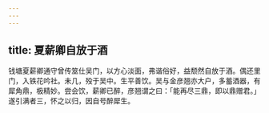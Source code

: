 ```yaml
---
---
---
```

title: 夏薪卿自放于酒
---



钱塘夏薪卿通守曾传筮仕吴门，以方心淡面，弗谐俗好，益颓然自放于酒。偶还里门，入铁花吟社。未几，殁于吴中。生平善饮。吴与金彦翘亦大户，多蓄酒器，有犀角鼎，极精妙。尝会饮，薪卿已醉，彦翘谓之曰：「能再尽三鼎，即以鼎赠君。」遂引满者三，怀之以归，因自号醉犀生。